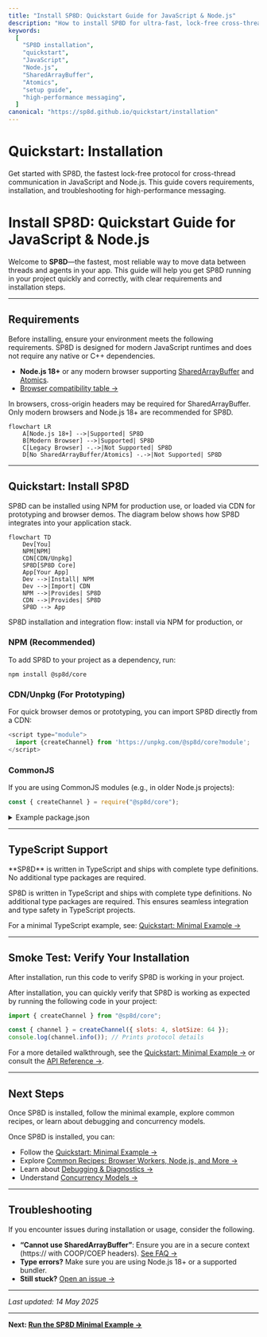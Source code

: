 ```yaml
---
title: "Install SP8D: Quickstart Guide for JavaScript & Node.js"
description: "How to install SP8D for ultra-fast, lock-free cross-thread communication in JavaScript and Node.js. Step-by-step requirements, setup, and troubleshooting for high-performance messaging."
keywords:
  [
    "SP8D installation",
    "quickstart",
    "JavaScript",
    "Node.js",
    "SharedArrayBuffer",
    "Atomics",
    "setup guide",
    "high-performance messaging",
  ]
canonical: "https://sp8d.github.io/quickstart/installation"
---
```



# Quickstart: Installation

Get started with SP8D, the fastest lock-free protocol for cross-thread communication in JavaScript and Node.js. This guide covers requirements, installation, and troubleshooting for high-performance messaging.

# Install SP8D: Quickstart Guide for JavaScript & Node.js

Welcome to **SP8D**—the fastest, most reliable way to move data between threads and agents in your app. This guide will help you get SP8D running in your project quickly and correctly, with clear requirements and installation steps.

---

## Requirements

Before installing, ensure your environment meets the following requirements. SP8D is designed for modern JavaScript runtimes and does not require any native or C++ dependencies.

- **Node.js 18+** or any modern browser supporting [SharedArrayBuffer](https://developer.mozilla.org/en-US/docs/Web/JavaScript/Reference/Global_Objects/SharedArrayBuffer) and [Atomics](https://developer.mozilla.org/en-US/docs/Web/JavaScript/Reference/Global_Objects/Atomics).
- [Browser compatibility table →](https://caniuse.com/sharedarraybuffer)

<Callout type="warning" title="Cross-origin Headers">
  In browsers, cross-origin headers may be required for SharedArrayBuffer.
</Callout>
<Callout type="info" title="Supported Environments">
  Only modern browsers and Node.js 18+ are recommended for SP8D.
</Callout>

```mermaid
flowchart LR
    A[Node.js 18+] -->|Supported| SP8D
    B[Modern Browser] -->|Supported| SP8D
    C[Legacy Browser] -.->|Not Supported| SP8D
    D[No SharedArrayBuffer/Atomics] -.->|Not Supported| SP8D
```

---

## Quickstart: Install SP8D

SP8D can be installed using NPM for production use, or loaded via CDN for prototyping and browser demos. The diagram below shows how SP8D integrates into your application stack.

```mermaid
flowchart TD
    Dev[You]
    NPM[NPM]
    CDN[CDN/Unpkg]
    SP8D[SP8D Core]
    App[Your App]
    Dev -->|Install| NPM
    Dev -->|Import| CDN
    NPM -->|Provides| SP8D
    CDN -->|Provides| SP8D
    SP8D --> App
```

<Callout type="info" title="Integration Flow">
  SP8D installation and integration flow: install via NPM for production, or
</Callout>

### NPM (Recommended)

To add SP8D to your project as a dependency, run:

```shell copy npm2yarn
npm install @sp8d/core
```

### CDN/Unpkg (For Prototyping)

For quick browser demos or prototyping, you can import SP8D directly from a CDN:

```js copy showLineNumbers
<script type="module">
  import {createChannel} from 'https://unpkg.com/@sp8d/core?module';
</script>
```

### CommonJS

If you are using CommonJS modules (e.g., in older Node.js projects):

```js copy showLineNumbers
const { createChannel } = require("@sp8d/core");
```

<details>
<summary>Example package.json</summary>

```json
{
  "name": "my-sp8d-app",
  "type": "module",
  "dependencies": {
    "@sp8d/core": "^x.y.z"
  }
}
```

</details>

---

## TypeScript Support

<Callout type="tip" title="TypeScript Support">
  **SP8D** is written in TypeScript and ships with complete type definitions. No
  additional type packages are required.
</Callout>

SP8D is written in TypeScript and ships with complete type definitions. No additional type packages are required. This ensures seamless integration and type safety in TypeScript projects.

For a minimal TypeScript example, see: [Quickstart: Minimal Example →](/quickstart/minimal-example)

---

## Smoke Test: Verify Your Installation

<Callout type="info" title="Smoke Test">
  After installation, run this code to verify SP8D is working in your project.
</Callout>

After installation, you can quickly verify that SP8D is working as expected by running the following code in your project:

```js copy showLineNumbers
import { createChannel } from "@sp8d/core";

const { channel } = createChannel({ slots: 4, slotSize: 64 });
console.log(channel.info()); // Prints protocol details
```

For a more detailed walkthrough, see the [Quickstart: Minimal Example →](/quickstart/minimal-example) or consult the [API Reference →](/api-reference/channel-api).

---

## Next Steps

<Callout type="info" title="Next Steps">
  Once SP8D is installed, follow the minimal example, explore common recipes, or
  learn about debugging and concurrency models.
</Callout>

Once SP8D is installed, you can:

- Follow the [Quickstart: Minimal Example →](/quickstart/minimal-example)
- Explore [Common Recipes: Browser Workers, Node.js, and More →](/quickstart/common-recipes)
- Learn about [Debugging & Diagnostics →](/guides-and-howtos/faqs)
- Understand [Concurrency Models →](/principles/concurrency-models)

---

## Troubleshooting

If you encounter issues during installation or usage, consider the following.

- **“Cannot use SharedArrayBuffer”**: Ensure you are in a secure context (https:// with COOP/COEP headers). [See FAQ →](/guides-and-howtos/faqs)
- **Type errors?** Make sure you are using Node.js 18+ or a supported bundler.
- **Still stuck?** [Open an issue →](https://github.com/sp8d/sp8d-core/issues)

---

_Last updated: 14 May 2025_

---

**Next: [Run the SP8D Minimal Example →](/quickstart/minimal-example)**
